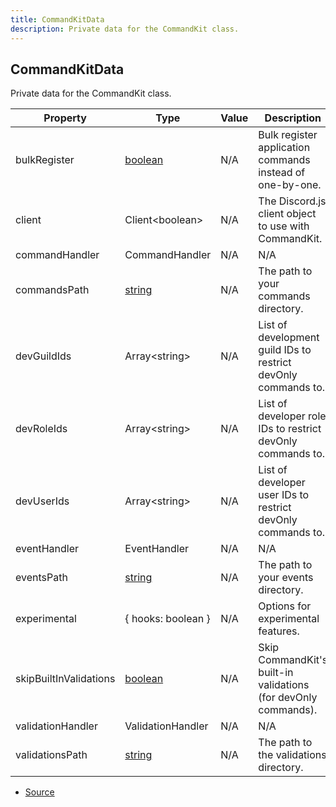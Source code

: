 ```yaml
---
title: CommandKitData
description: Private data for the CommandKit class.
---
```


## CommandKitData

Private data for the CommandKit class.

| Property               | Type                                                                                                | Value | Description                                                    |
| ---------------------- | --------------------------------------------------------------------------------------------------- | ----- | -------------------------------------------------------------- |
| bulkRegister           | [boolean](https://developer.mozilla.org/en-US/docs/Web/JavaScript/Reference/Global_Objects/Boolean) | N/A   | Bulk register application commands instead of one-by-one.      |
| client                 | Client\<boolean>                                                                                    | N/A   | The Discord.js client object to use with CommandKit.           |
| commandHandler         | CommandHandler                                                                                      | N/A   | N/A                                                            |
| commandsPath           | [string](https://developer.mozilla.org/en-US/docs/Web/JavaScript/Reference/Global_Objects/String)   | N/A   | The path to your commands directory.                           |
| devGuildIds            | Array\<string>                                                                                      | N/A   | List of development guild IDs to restrict devOnly commands to. |
| devRoleIds             | Array\<string>                                                                                      | N/A   | List of developer role IDs to restrict devOnly commands to.    |
| devUserIds             | Array\<string>                                                                                      | N/A   | List of developer user IDs to restrict devOnly commands to.    |
| eventHandler           | EventHandler                                                                                        | N/A   | N/A                                                            |
| eventsPath             | [string](https://developer.mozilla.org/en-US/docs/Web/JavaScript/Reference/Global_Objects/String)   | N/A   | The path to your events directory.                             |
| experimental           | \{ hooks: boolean }                                                                                 | N/A   | Options for experimental features.                             |
| skipBuiltInValidations | [boolean](https://developer.mozilla.org/en-US/docs/Web/JavaScript/Reference/Global_Objects/Boolean) | N/A   | Skip CommandKit's built-in validations (for devOnly commands). |
| validationHandler      | ValidationHandler                                                                                   | N/A   | N/A                                                            |
| validationsPath        | [string](https://developer.mozilla.org/en-US/docs/Web/JavaScript/Reference/Global_Objects/String)   | N/A   | The path to the validations directory.                         |

- [Source](https://github.com/underctrl-io/commandkit/blob/fe9b9d88f8541b4758cc813e8505d26748e6e5bd/packages/commandkit/src/types.ts#L71)
